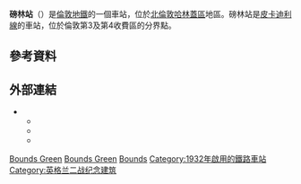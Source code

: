 {{TfL Translations}}
{{Infobox London station
| name             = 磅林<br />Bounds Green
| symbol           = underground
| manager          = [[倫敦地鐵|倫敦地鐵]]
| locale           = {{link-en|磅林|Bounds Green}}
| borough          = [[哈林蓋區|哈林蓋區]]
| platforms        = 2
| fare_zone        = 3
| fare_zone_1      = 4
| image_name       = Bounds Green stn building.jpg
| caption          = 
| latitude         = {{decdeg|51|36|25|N|4}}
| longitude        = {{decdeg|0|07|27|W|4}}
| original         = [[倫敦電氣鐵路|倫敦電氣鐵路]]
| years1           = 1932年9月19日
| events1          = 開通
<!--
| tubeexits06      = 5.36
| tubeexits07      = {{increase}} 5.50
| tubeexits08      = {{increase}} 5.78
| tubeexits09      = {{decrease}} 5.55-->
|listing_grade     = II
|listing_entry     = 1393641
|listing_start     = 19 January 2010
|listing_reference = <ref name="eh_1393641">{{National Heritage List for England |num=1393641 |desc=Bounds Green Underground Station (Including No. 38) |accessdate=3 April 2015}}</ref><ref name="tfl_14140" /><ref name=stninfo>{{Cite web |url=http://www.railnetwork.info/article.php?article_id=588 |title=Bounds Green Station awarded listed status |accessdate=2016-03-01 |archive-date=2015-09-24 |archive-url=https://web.archive.org/web/20150924084439/http://www.railnetwork.info/article.php?article_id=588 |dead-url=no }}</ref>
| interchange      = [[Bowes_Park_railway_station|Bowes Park]]
| interchange_note = <ref>{{citation London station interchange May 2010}}</ref>
}}
'''磅林站'''（{{lang-en|Bounds Green tube station}}）是[[倫敦地鐵|倫敦地鐵]]的一個車站，位於[[北倫敦|北倫敦]][[哈林蓋區|哈林蓋區]]{{link-en|磅林|Bounds Green}}地區。磅林站是[[皮卡迪利線|皮卡迪利線]]的車站，位於倫敦第3及第4收費區的分界點。

==參考資料==
{{reflist}}

==外部連結==
{{commons category|Bounds Green tube station}}
* {{cite web|url=http://www.ltmcollection.org/photos/ |publisher=London Transport Museum |title=Photographic Archive |archiveurl=https://web.archive.org/web/20080318210033/http://www.ltmcollection.org/photos/ |archivedate=2008-03-18 |deadurl=no }}
** {{ltmcollection|08/997008.jpg|Bounds Green station the day after opening, 1932}}
** {{ltmcollection|fq/i00002fq.jpg|Station tunnel filled with rubble from bomb, 1940}}
** {{ltmcollection|dg/i00009dg.jpg|Station tunnel showing repairs, 1952}}

{{倫敦地鐵皮卡迪利線}}

[[Category:皮卡迪利線車站|Bounds Green]]
[[Category:哈林蓋區鐵路車站|Bounds Green]]
[[Category:倫敦通宵地鐵車站|Bounds]]
[[Category:1932年啟用的鐵路車站|Category:1932年啟用的鐵路車站]]
[[Category:英格兰二战纪念建筑|Category:英格兰二战纪念建筑]]